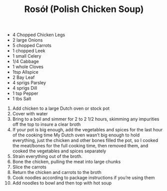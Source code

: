 ﻿---
title: Rosół (Polish Chicken Soup)
slug: rosol
type: dinner
difficulty: medium
category: european
image: images/rosol.png
---

<RecipeLayout>

- 4 Chopped Chicken Legs
- 2 large Onions
- 5 chopped Carrots
- 1 chopped Leek
- 1 small Celery
- 1/4 Cabbage
- 1 whole Cloves
- 1tsp Allspice
- 2 Bay Leaf
- 4 sprigs Parsley
- 4 sprigs Dill
- 1 tsp Pepper
- 1 tbs Salt

1. Add chicken to a large Dutch oven or stock pot
1. Cover with water
1. Bring to a boil and simmer for 2 to 2 1/2 hours, skimming any impurities off the top to insure a clear broth
1. If your pot is big enough, add the vegetables and spices for the last hour of the cooking time My Dutch oven wasn’t big enough to hold everything, just the chicken and other bones filled the pot, so I cooked the meat/bones for the full cooking time, then removed them, and cooked the vegetables and spices separately
1. Strain everything out of the broth.
1. Bone the chicken, pulling the meat into large chunks
1. Slice the carrots
1. Return the chicken and carrots to the broth
1. Cook noodles according to package instructions if you’re using them
1. Add noodles to bowl and then top with hot soup

</RecipeLayout>
